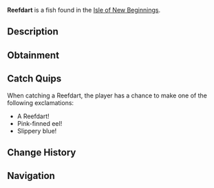 {{FishInfobox
|image          = Reefdart.png
|rarity         = Common
|sea            = Second Sea
|location       = [[Isle of New Beginnings]]
|sublocation    = Coral Reef
|sources        = Fishing Rod
|radar_location = 
|prog_speed     = +10
|xp             = 25
|weather        = Clear
|time           = Night
|season         = Spring
|bait           = Shrimp
|base_weight    = 18
|base_value     = 52
|weight_range   = 9
|base_chance    = 110
|base_resil     = 79
}}
'''Reefdart''' is a {{Rarity|Common}} fish found in the [[Isle of New Beginnings]].

== Description ==
{{Description|A slender blue eel with pink fins and eyes, weaving through coral shadows.|Bestiary Entry}}

== Obtainment ==
{{Description|It slinks along the reef when the tide rests.|Bestiary Hint}}
{{Fish Availability|
Isle of New Beginnings
|top_rods      = 
Free Spirit Rod\397373.14\294981.26;
Azure Of Lagoon\351707.73\297638.01;
Firefly Rod\341620.09\340415.75;
Egg Rod\336804.92\282270.27;
Leviathan's Fang Rod\328906.19\283113.33;
Lucky Rod\266849.44\273470.94;
Brick Built Rod\289151.18\301875.66;
Long Rod\258840.81\255693.7;
Rapid Rod\260816.75\260816.75;
Verdant Shear Rod\326780.63\273634.45;
Trident Rod\326005.94\282759.09;
Blazebringer Rod\314923.29\276520.56;
No-Life Rod\280042.85\237249.43;
Ethereal Prism Rod\272040.75\230419.88;
Seraphic Rod\269702.71\233924.87;
Depthseeker Rod\259984.72\233078.23;
Rod Of The Exalted One\259663.89\226163.44;
Challenger's Rod\259151.88\218168.82;
Rod Of The Forgotten Fang\258893.16\221846.26;
Avalanche Rod\258384.08\232244.12;
Volcanic Rod\255641.08\220869.1;
Zeus Rod\254748.24\220097.7;
Rod Of The Depths\253972.97\209364.88;
Steady Rod\210463.2\189000.03
|recommended   = Free Spirit Rod
}}

== Catch Quips ==
When catching a Reefdart, the player has a chance to make one of the following exclamations:
* A Reefdart!
* Pink-finned eel!
* Slippery blue!

== Change History ==
{{Change History|{{subst:Current Version}}}}

== Navigation ==
{{Fish Navbox|Isle of New Beginnings}}